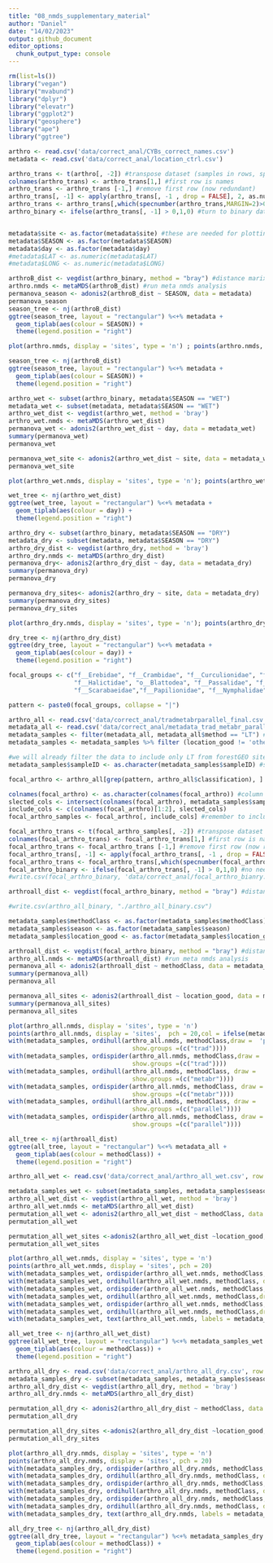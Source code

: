 ```yaml
---
title: "08_nmds_supplementary_material"
author: "Daniel"
date: "14/02/2023"
output: github_document
editor_options:
  chunk_output_type: console
---
```

```r
rm(list=ls())
library("vegan")
library("mvabund")
library("dplyr")
library("elevatr")
library("ggplot2")
library("geosphere")
library("ape")
library("ggtree")

arthro <- read.csv('data/correct_anal/CYBs_correct_names.csv')
metadata <- read.csv('data/correct_anal/location_ctrl.csv')

arthro_trans <- t(arthro[, -2]) #transpose dataset (samples in rows, species in columns)
colnames(arthro_trans) <- arthro_trans[1,] #first row is names
arthro_trans <- arthro_trans [-1,] #remove first row (now redundant)
arthro_trans[, -1] <- apply(arthro_trans[, -1 , drop = FALSE], 2, as.numeric) #make data frame numeric
arthro_trans <- arthro_trans[,which(specnumber(arthro_trans,MARGIN=2)>0)] #remove singletons
arthro_binary <- ifelse(arthro_trans[, -1] > 0,1,0) #turn to binary data


metadata$site <- as.factor(metadata$site) #these are needed for plotting issues below 
metadata$SEASON <- as.factor(metadata$SEASON)
metadata$day <- as.factor(metadata$day)
#metadata$LAT <- as.numeric(metadata$LAT)
#metadata$LONG <- as.numeric(metadata$LONG)

arthroB_dist <- vegdist(arthro_binary, method = "bray") #distance marix of binary data using Bray_curtis method
arthro.nmds <- metaMDS(arthroB_dist) #run meta nmds analysis
permanova_season <- adonis2(arthroB_dist ~ SEASON, data = metadata)
permanova_season
season_tree <- nj(arthroB_dist)
ggtree(season_tree, layout = "rectangular") %<+% metadata +
  geom_tiplab(aes(colour = SEASON)) + 
  theme(legend.position = "right")

```

```r

plot(arthro.nmds, display = 'sites', type = 'n') ; points(arthro.nmds, display = 'sites', pch = 20) ; with(metadata, ordiellipse(arthro.nmds, metadata$SEASON, draw = 'polygon', col = 'blue', label = FALSE, show.groups =(c("WET")))) ; with(metadata, ordiellipse(arthro.nmds, metadata$SEASON, draw = 'polygon', col = 'goldenrod', label = FALSE,show.groups =(c("DRY"))))

season_tree <- nj(arthroB_dist)
ggtree(season_tree, layout = "rectangular") %<+% metadata +
  geom_tiplab(aes(colour = SEASON)) + 
  theme(legend.position = "right")

```

```r
arthro_wet <- subset(arthro_binary, metadata$SEASON == "WET")
metadata_wet <- subset(metadata, metadata$SEASON == "WET")
arthro_wet_dist <- vegdist(arthro_wet, method = 'bray')
arthro_wet.nmds <- metaMDS(arthro_wet_dist)
permanova_wet <- adonis2(arthro_wet_dist ~ day, data = metadata_wet)
summary(permanova_wet)
permanova_wet

permanova_wet_site <- adonis2(arthro_wet_dist ~ site, data = metadata_wet)
permanova_wet_site
```

```r
plot(arthro_wet.nmds, display = 'sites', type = 'n'); points(arthro_wet.nmds, display = 'sites', pch = 20,col = ifelse(metadata_wet$day == "A", "black", "red" ));with(metadata_wet, ordiellipse(arthro_wet.nmds, day, draw = 'polygon', col = c('black'), label = FALSE, show.groups =(c("A"))));with(metadata_wet, ordiellipse(arthro_wet.nmds, day, draw = 'polygon', col = c('red'), label = FALSE,show.groups =(c("B")))); with(metadata_wet, text(arthro_wet.nmds, labels = metadata_wet$site,pos = 2, cex = 0.5))

wet_tree <- nj(arthro_wet_dist)
ggtree(wet_tree, layout = "rectangular") %<+% metadata +
  geom_tiplab(aes(colour = day)) + 
  theme(legend.position = "right")

```

```r
arthro_dry <- subset(arthro_binary, metadata$SEASON == "DRY")
metadata_dry <- subset(metadata, metadata$SEASON == "DRY")
arthro_dry_dist <- vegdist(arthro_dry, method = 'bray')
arthro_dry.nmds <- metaMDS(arthro_dry_dist)
permanova_dry<- adonis2(arthro_dry_dist ~ day, data = metadata_dry)
summary(permanova_dry)
permanova_dry

permanova_dry_sites<- adonis2(arthro_dry ~ site, data = metadata_dry)
summary(permanova_dry_sites)
permanova_dry_sites
```

```r
plot(arthro_dry.nmds, display = 'sites', type = 'n'); points(arthro_dry.nmds, display = 'sites', pch = 20,col = ifelse(metadata_dry$day == "A", "black", "red" )); with(metadata_dry, ordiellipse(arthro_dry.nmds, day, draw = 'polygon', col = c('black'), label = FALSE, show.groups =(c("A")))); with(metadata_dry, ordiellipse(arthro_dry.nmds, day, draw = 'polygon', col = c('red'), label = FALSE, show.groups =(c("B")))); with(metadata_dry, text(arthro_dry.nmds, labels = metadata_dry$site,pos = 2, cex = 0.5))

dry_tree <- nj(arthro_dry_dist)
ggtree(dry_tree, layout = "rectangular") %<+% metadata +
  geom_tiplab(aes(colour = day)) + 
  theme(legend.position = "right")
```


```r

focal_groups <- c("f__Erebidae", "f__Crambidae", "f__Curculionidae", "f__Flatidae", "f__Formicidae", "f__Geometridae",
                  "f__Halictidae", "o__Blattodea", "f__Passalidae", "f__Pyralidae", "f__ Reduviidae", "f__Saturnidae",
                  "f__Scarabaeidae","f__Papilionidae", "f__Nymphalidae", "f__Lycaenidae", "f__Hesperiidae", "f__Apidae")

pattern <- paste0(focal_groups, collapse = "|")

arthro_all <- read.csv('data/correct_anal/tradmetabrparallel_final.csv')
metadata_all <- read.csv('data/correct_anal/metadata_trad_metabr_parallel.csv ')
metadata_samples <- filter(metadata_all, metadata_all$method == "LT") #remove from metadata file anythying not from light traps
metadata_samples <- metadata_samples %>% filter (location_good != 'other') %>% filter(!grepl("REP", sampleID)) #remove samples not from forestGEO plot

#we will already filter the data to include only LT from forestGEO sites 
metadata_samples$sampleID <- as.character(metadata_samples$sampleID) #sampleID columns as character

focal_arthro <- arthro_all[grep(pattern, arthro_all$classification), ]

colnames(focal_arthro) <- as.character(colnames(focal_arthro)) #column names (samples) as character
slected_cols <- intersect(colnames(focal_arthro), metadata_samples$sampleID) #intersect matches the names in sampleID to our columns
include_cols <- c(colnames(focal_arthro)[1:2], slected_cols)
focal_arthro_samples <- focal_arthro[, include_cols] #remember to include first two columns too since they are not in sampleID

focal_arthro_trans <- t(focal_arthro_samples[, -2]) #transpose dataset (samples in rows, species in columns)
colnames(focal_arthro_trans) <- focal_arthro_trans[1,] #first row is names
focal_arthro_trans <- focal_arthro_trans [-1,] #remove first row (now redundant)
focal_arthro_trans[, -1] <- apply(focal_arthro_trans[, -1 , drop = FALSE], 2, as.numeric) #make data frame numeric
focal_arthro_trans <- focal_arthro_trans[,which(specnumber(focal_arthro_trans,MARGIN=2)>0)] #remove singletons
focal_arthro_binary <- ifelse(focal_arthro_trans[, -1] > 0,1,0) #no need since tradmetabrparallel_final.csv already binary
#write.csv(focal_arthro_binary, 'data/correct_anal/focal_arthro_bianry.csv')

arthroall_dist <- vegdist(focal_arthro_binary, method = "bray") #distance marix of binary data using Jaccard method

#write.csv(arthro_all_binary, "./arthro_all_binary.csv")

metadata_samples$methodClass <- as.factor(metadata_samples$methodClass) #these are needed for plotting issues below 
metadata_samples$season <- as.factor(metadata_samples$season)
metadata_samples$location_good <- as.factor(metadata_samples$location_good)

arthroall_dist <- vegdist(focal_arthro_binary, method = "bray") #distance marix of binary data using Jaccard method
arthro_all.nmds <- metaMDS(arthroall_dist) #run meta nmds analysis
permanova_all <- adonis2(arthroall_dist ~ methodClass, data = metadata_samples)
summary(permanova_all)
permanova_all

permanova_all_sites <- adonis2(arthroall_dist ~ location_good, data = metadata_samples)
summary(permanova_all_sites)
permanova_all_sites

plot(arthro_all.nmds, display = 'sites', type = 'n')
points(arthro_all.nmds, display = 'sites',  pch = 20,col = ifelse(metadata_samples$season == "wet", "darkblue", "brown4" ))
with(metadata_samples, ordihull(arthro_all.nmds, methodClass,draw =  'polygon',col = c('firebrick4'),
                                  show.groups =(c("trad"))))
with(metadata_samples, ordispider(arthro_all.nmds, methodClass,draw =  'polygon',col = c('firebrick4'),
                                  show.groups =(c("trad"))))
with(metadata_samples, ordihull(arthro_all.nmds, methodClass, draw =  'polygon', col = c('darkolivegreen'), 
                                  show.groups =(c("metabr"))))
with(metadata_samples, ordispider(arthro_all.nmds, methodClass, draw =  'polygon', col = c('darkolivegreen'), 
                                  show.groups =(c("metabr"))))
with(metadata_samples, ordihull(arthro_all.nmds, methodClass, draw =  'polygon', col = c('darkorchid'), 
                                  show.groups =(c("parallel"))))
with(metadata_samples, ordispider(arthro_all.nmds, methodClass, draw =  'polygon', col = c('darkorchid'), 
                                  show.groups =(c("parallel"))))

all_tree <- nj(arthroall_dist)
ggtree(all_tree, layout = "rectangular") %<+% metadata_all +
  geom_tiplab(aes(colour = methodClass)) + 
  theme(legend.position = "right")

```

```r
arthro_all_wet <- read.csv('data/correct_anal/arthro_all_wet.csv', row.names = 1)

metadata_samples_wet <- subset(metadata_samples, metadata_samples$season == "wet")
arthro_all_wet_dist <- vegdist(arthro_all_wet, method = 'bray')
arthro_all_wet.nmds <- metaMDS(arthro_all_wet_dist)
permutation_all_wet <- adonis2(arthro_all_wet_dist ~ methodClass, data = metadata_samples_wet)
permutation_all_wet

permutation_all_wet_sites <-adonis2(arthro_all_wet_dist ~location_good, data = metadata_samples_wet)
permutation_all_wet_sites
```

```r
plot(arthro_all_wet.nmds, display = 'sites', type = 'n')
points(arthro_all_wet.nmds, display = 'sites', pch = 20)
with(metadata_samples_wet, ordispider(arthro_all_wet.nmds, methodClass, draw =  'polygon', col = c('firebrick4'), label = F,show.groups =(c("trad"))))
with(metadata_samples_wet, ordihull(arthro_all_wet.nmds, methodClass, draw =  'polygon', col = c('firebrick4'), label = F,show.groups =(c("trad"))))
with(metadata_samples_wet, ordispider(arthro_all_wet.nmds, methodClass,draw =  'polygon', col = c('darkolivegreen'), label = FALSE,show.groups =(c("metabr"))))
with(metadata_samples_wet, ordihull(arthro_all_wet.nmds, methodClass,draw =  'polygon', col = c('darkolivegreen'), label = FALSE,show.groups =(c("metabr"))))
with(metadata_samples_wet, ordispider(arthro_all_wet.nmds, methodClass,draw =  'polygon', col = c('darkorchid'), label = FALSE,show.groups =(c("parallel"))))
with(metadata_samples_wet, ordihull(arthro_all_wet.nmds, methodClass,draw =  'polygon', col = c('darkorchid'), label = FALSE,show.groups =(c("parallel"))))
with(metadata_samples_wet, text(arthro_all_wet.nmds, labels = metadata_samples_wet$location_good,pos = 2, cex = 0.4))

all_wet_tree <- nj(arthro_all_wet_dist)
ggtree(all_wet_tree, layout = "rectangular") %<+% metadata_samples_wet +
  geom_tiplab(aes(colour = methodClass)) + 
  theme(legend.position = "right")

```

```r
arthro_all_dry <- read.csv('data/correct_anal/arthro_all_dry.csv', row.names = 1)
metadata_samples_dry <- subset(metadata_samples, metadata_samples$season == "dry")
arthro_all_dry_dist <- vegdist(arthro_all_dry, method = 'bray')
arthro_all_dry.nmds <- metaMDS(arthro_all_dry_dist)

permutation_all_dry <- adonis2(arthro_all_dry_dist ~ methodClass, data = metadata_samples_dry)
permutation_all_dry

permutation_all_dry_sites <-adonis2(arthro_all_dry_dist ~location_good, data = metadata_samples_dry)
permutation_all_dry_sites
```

```r
plot(arthro_all_dry.nmds, display = 'sites', type = 'n')
points(arthro_all_dry.nmds, display = 'sites', pch = 20)
with(metadata_samples_dry, ordispider(arthro_all_dry.nmds, methodClass, draw =  'polygon',  col = c('firebrick4'), label = FALSE, show.groups =(c("trad"))))
with(metadata_samples_dry, ordihull(arthro_all_dry.nmds, methodClass, draw =  'polygon',  col = c('firebrick4'), label = FALSE, show.groups =(c("trad"))))
with(metadata_samples_dry, ordispider(arthro_all_dry.nmds, methodClass, draw =  'polygon', col = c('darkolivegreen'), label = FALSE, show.groups =(c("metabr"))))
with(metadata_samples_dry, ordihull(arthro_all_dry.nmds, methodClass, draw =  'polygon', col = c('darkolivegreen'), label = FALSE, show.groups =(c("metabr"))))
with(metadata_samples_dry, ordispider(arthro_all_dry.nmds, methodClass, draw =  'polygon',  col = c('darkorchid'), label = FALSE, show.groups =(c("parallel"))))
with(metadata_samples_dry, ordihull(arthro_all_dry.nmds, methodClass, draw =  'polygon',  col = c('darkorchid'), label = FALSE, show.groups =(c("parallel"))))
with(metadata_samples_dry, text(arthro_all_dry.nmds, labels = metadata_samples_dry$location_good,pos = 2, cex = 0.4))

all_dry_tree <- nj(arthro_all_dry_dist)
ggtree(all_dry_tree, layout = "rectangular") %<+% metadata_samples_dry +
  geom_tiplab(aes(colour = methodClass)) + 
  theme(legend.position = "right")


```

